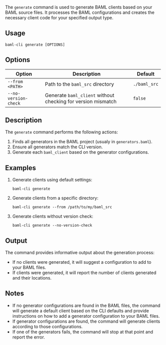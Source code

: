The `generate` command is used to generate BAML clients based on your BAML source files. It processes the BAML configurations and creates the necessary client code for your specified output type.

## Usage

```
baml-cli generate [OPTIONS]
```

## Options

| Option | Description | Default |
|--------|-------------|---------|
| `--from <PATH>` | Path to the `baml_src` directory | `./baml_src` |
| `--no-version-check` | Generate `baml_client` without checking for version mismatch | `false` |

## Description

The `generate` command performs the following actions:

1. Finds all generators in the BAML project (usualy in `generators.baml`).
2. Ensure all generators match the CLI version.
3. Generate each `baml_client` based on the generator configurations.

## Examples

1. Generate clients using default settings:
   ```
   baml-cli generate
   ```

2. Generate clients from a specific directory:
   ```
   baml-cli generate --from /path/to/my/baml_src
   ```

3. Generate clients without version check:
   ```
   baml-cli generate --no-version-check
   ```

## Output

The command provides informative output about the generation process:

- If no clients were generated, it will suggest a configuration to add to your BAML files.
- If clients were generated, it will report the number of clients generated and their locations.


## Notes

- If no generator configurations are found in the BAML files, the command will generate a default client based on the CLI defaults and provide instructions on how to add a generator configuration to your BAML files.
- If generator configurations are found, the command will generate clients according to those configurations.
- If one of the generators fails, the command will stop at that point and report the error.
